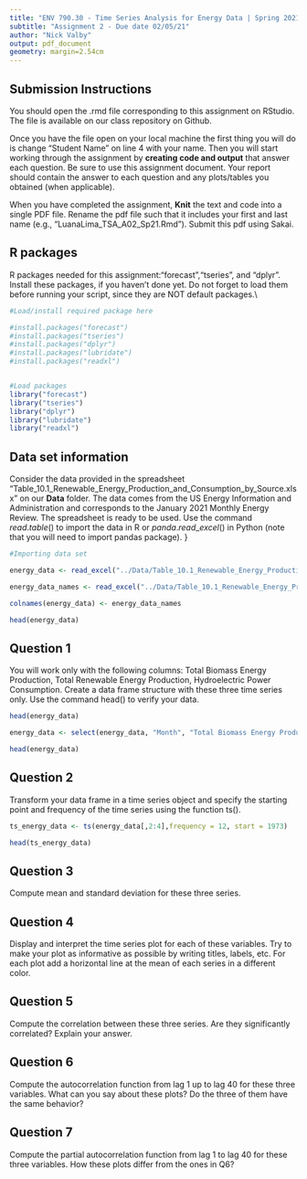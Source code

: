 ```yaml
---
title: "ENV 790.30 - Time Series Analysis for Energy Data | Spring 2021"
subtitle: "Assignment 2 - Due date 02/05/21"
author: "Nick Valby"
output: pdf_document
geometry: margin=2.54cm
---
```


## Submission Instructions

You should open the .rmd file corresponding to this assignment on RStudio. The file is available on our class repository on Github.   

Once you have the file open on your local machine the first thing you will do is change "Student Name" on line 4 with your name. 
Then you will start working through the assignment by  **creating code and output** that answer each question. Be sure to use this assignment document. Your report should contain the answer to each question and any plots/tables you obtained (when applicable).

When you have completed the assignment, **Knit** the text and code into a single PDF file. Rename the pdf file such that it includes your first and last name (e.g., "LuanaLima_TSA_A02_Sp21.Rmd"). Submit this pdf using Sakai. 

## R packages

R packages needed for this assignment:"forecast","tseries", and "dplyr". Install these packages, if you haven't done yet. Do not forget to load them before running your script, since they are NOT default packages.\\

```r
#Load/install required package here

#install.packages("forecast")
#install.packages("tseries")
#install.packages("dplyr")
#install.packages("lubridate")
#install.packages("readxl")


#Load packages
library("forecast")
library("tseries")
library("dplyr")
library("lubridate")
library("readxl")

```


## Data set information  

Consider the data provided in the spreadsheet "Table_10.1_Renewable_Energy_Production_and_Consumption_by_Source.xlsx" on our **Data** folder. The data comes from the US Energy Information and Administration and corresponds to the January 2021 Monthly Energy Review. The spreadsheet is ready to be used. Use the command $read.table()$ to import the data in R or $panda.read\_excel()$ in Python (note that you will need to import pandas package). }

```r
#Importing data set

energy_data <- read_excel("../Data/Table_10.1_Renewable_Energy_Production_and_Consumption_by_Source.xlsx", col_names = FALSE, sheet = "Monthly Data", skip = 12) 

energy_data_names <- read_excel("../Data/Table_10.1_Renewable_Energy_Production_and_Consumption_by_Source.xlsx", col_names = FALSE, sheet = "Monthly Data", skip = 10, n_max = 1)

colnames(energy_data) <- energy_data_names

head(energy_data)

```


## Question 1
You will work only with the following columns: Total Biomass Energy Production, Total Renewable Energy Production, Hydroelectric Power Consumption. Create a data frame structure with these three time series only. Use the command head() to verify your data.

```r

head(energy_data)

energy_data <- select(energy_data, "Month", "Total Biomass Energy Production", "Total Renewable Energy Production", "Hydroelectric Power Consumption")

head(energy_data)

```



## Question 2
Transform your data frame in a time series object and specify the starting point and frequency of the time series using the function ts().

```r
ts_energy_data <- ts(energy_data[,2:4],frequency = 12, start = 1973)

head(ts_energy_data)
```


## Question 3
Compute mean and standard deviation for these three series.

## Question 4
Display and interpret the time series plot for each of these variables. Try to make your plot as informative as possible by writing titles, labels, etc. For each plot add a horizontal line at the mean of each series in a different color.

## Question 5
Compute the correlation between these three series. Are they significantly correlated? Explain your answer.

## Question 6
Compute the autocorrelation function from lag 1 up to lag 40 for these three variables. What can you say about these plots? Do the three of them have the same behavior?

## Question 7
Compute the partial autocorrelation function from lag 1 to lag 40 for these three variables. How these plots differ from the ones in Q6?

